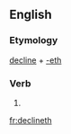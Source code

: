 ==English==

===Etymology===
[[decline]] + [[-eth]]

===Verb===
{{infl|en|verb form}}

# {{archaic third-person singular of|decline}}

[[fr:declineth]]
